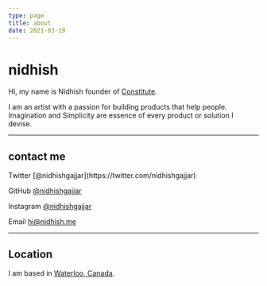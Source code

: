 ```yaml
---
type: page
title: about
date: 2021-03-19
---
```


# nidhish

Hi, my name is Nidhish founder of [Constitute](https://constitute.ai). 

I am an artist with a passion for building products that help people. 
Imagination and Simplicity are essence of every product or solution I devise.


---


## contact me

<div>
  Twitter [@nidhishgajjar](https://twitter.com/nidhishgajjar)

  GitHub [@nidhishgajjar](https://github.com/nidhishgajjar)

  Instagram [@nidhishgajjar](https://instagram.com/nidhishgajjar)

  Email hi@nidhish.me
</div>

---

## Location

I am based in [Waterloo, Canada](https://goo.gl/maps/2gFmo2A6AmsY2j1n6).